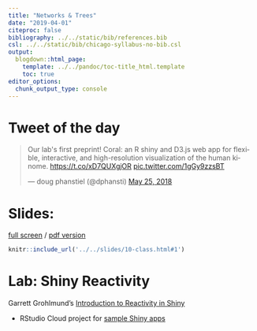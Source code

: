 ```yaml
---
title: "Networks & Trees"
date: "2019-04-01"
citeproc: false
bibliography: ../../static/bib/references.bib
csl: ../../static/bib/chicago-syllabus-no-bib.csl
output:
  blogdown::html_page:
    template: ../../pandoc/toc-title_html.template
    toc: true
editor_options: 
  chunk_output_type: console
---
```


# Tweet of the day

<blockquote class="twitter-tweet" data-lang="en"><p lang="en" dir="ltr">Our lab&#39;s first preprint!  Coral: an R shiny and D3.js web app for flexible, interactive, and high-resolution visualization of the human kinome. <a href="https://t.co/xD7QUXgjOR">https://t.co/xD7QUXgjOR</a> <a href="https://t.co/1gGy9zzsBT">pic.twitter.com/1gGy9zzsBT</a></p>&mdash; doug phanstiel (@dphansti) <a href="https://twitter.com/dphansti/status/1000074434982699009?ref_src=twsrc%5Etfw">May 25, 2018</a></blockquote>
<script async src="https://platform.twitter.com/widgets.js" charset="utf-8"></script>

# Slides:

[full screen](../../slides/10-class.html#1) / [pdf version](https://github.com/wesslen/dsba5122-spring2019/raw/master/public/files/dsba5122-spring2019-10-class.pdf)

```r
knitr::include_url('../../slides/10-class.html#1')
```

# Lab: Shiny Reactivity

Garrett Grohlmund's [Introduction to Reactivity in Shiny](https://github.com/wesslen/dsba5122-spring2019/raw/master/public/files/shiny-reactivity.pdf)

- RStudio Cloud project for [sample Shiny apps](https://rstudio.cloud/spaces/7976/project/256282)
